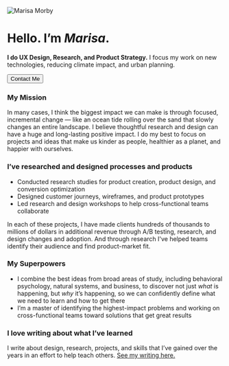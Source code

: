 

![Marisa Morby](images/marisa-morby.jpg)

# Hello. I’m _Marisa_.

**I do UX Design, Research, and Product Strategy.** I focus my work on new technologies, reducing climate impact, and urban planning.


<Button to="/#contact" centered>
 Contact Me
</Button>

### My Mission

In many cases, I think the biggest impact we can make is through focused, incremental change — like an ocean tide rolling over the sand that slowly changes an entire landscape. I believe thoughtful research and design can have a huge and long-lasting positive impact. I do my best to focus on projects and ideas that make us kinder as people, healthier as a planet, and happier with ourselves.

### I’ve researched and designed processes and products

- Conducted research studies for product creation, product design, and conversion optimization
- Designed customer journeys, wireframes, and product prototypes
- Led research and design workshops to help cross-functional teams collaborate

In each of these projects, I have made clients hundreds of thousands to millions of dollars in additional revenue through A/B testing, research, and design changes and adoption. And through research I've helped teams identify their audience and find product-market fit.

### My Superpowers

- I combine the best ideas from broad areas of study, including behavioral psychology, natural systems, and business, to discover not just _what_ is happening, but _why_ it’s happening, so we can confidently define what we need to learn and how to get there
- I’m a master of identifying the highest-impact problems and working on cross-functional teams toward solutions that get great results

### I love writing about what I’ve learned

I write about design, research, projects, and skills that I’ve gained over the years in an effort to help teach others. [See my writing here.](/articles)
